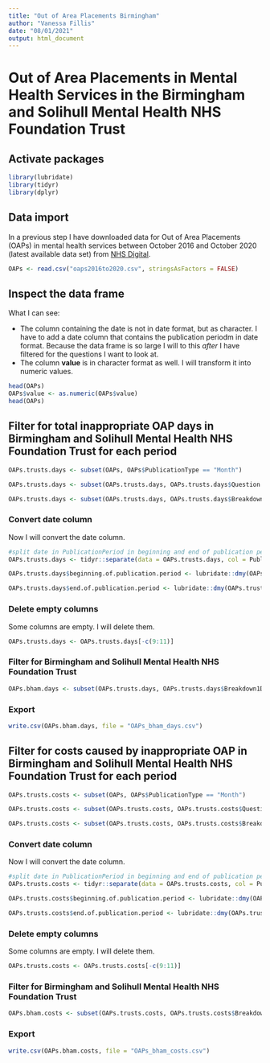 ```yaml
---
title: "Out of Area Placements Birmingham"
author: "Vanessa Fillis"
date: "08/01/2021"
output: html_document
---
```


# Out of Area Placements in Mental Health Services in the Birmingham and Solihull Mental Health NHS Foundation Trust

## Activate packages

```r
library(lubridate)
library(tidyr)
library(dplyr)
```

## Data import

In a previous step I have downloaded data for Out of Area Placements (OAPs) in mental health services between October 2016 and October 2020 (latest available data set) from [NHS Digital](https://digital.nhs.uk/data-and-information/publications/statistical/out-of-area-placements-in-mental-health-services).

```r
OAPs <- read.csv("oaps2016to2020.csv", stringsAsFactors = FALSE)
```

## Inspect the data frame

What I can see:

- The column containing the date is not in date format, but as character. I have to add a date column that contains the publication periodm in date format. Because the data frame is so large I will to this *after* I have filtered for the questions I want to look at. 
- The column **value** is in character format as well. I will transform it into numeric values. 

```r
head(OAPs)
OAPs$value <- as.numeric(OAPs$value)
head(OAPs)
```

## Filter for total inappropriate OAP days in Birmingham and Solihull Mental Health NHS Foundation Trust for each period

```r
OAPs.trusts.days <- subset(OAPs, OAPs$PublicationType == "Month")

OAPs.trusts.days <- subset(OAPs.trusts.days, OAPs.trusts.days$Question == "Total number of inappropriate OAP days over the period" | OAPs.trusts.days$Question == "Total number of inappropriate out of area placement days over the period")

OAPs.trusts.days <- subset(OAPs.trusts.days, OAPs.trusts.days$Breakdown1 == "SendingProvider")
```

### Convert date column

Now I will convert the date column. 

```r
#split date in PublicationPeriod in beginning and end of publication period
OAPs.trusts.days <- tidyr::separate(data = OAPs.trusts.days, col = PublicationPeriod, into = c("beginning.of.publication.period", "end.of.publication.period"), sep = "-")

OAPs.trusts.days$beginning.of.publication.period <- lubridate::dmy(OAPs.trusts.days$beginning.of.publication.period)

OAPs.trusts.days$end.of.publication.period <- lubridate::dmy(OAPs.trusts.days$end.of.publication.period)
```

### Delete empty columns

Some columns are empty. I will delete them. 

```r
OAPs.trusts.days <- OAPs.trusts.days[-c(9:11)]
```

### Filter for Birmingham and Solihull Mental Health NHS Foundation Trust

```r
OAPs.bham.days <- subset(OAPs.trusts.days, OAPs.trusts.days$Breakdown1Description == "BIRMINGHAM AND SOLIHULL MENTAL HEALTH NHS FOUNDATION TRUST" | OAPs.trusts.days$Breakdown1Description == "Birmingham And Solihull Mental Health NHS Foundation Trust")
```

### Export

```r
write.csv(OAPs.bham.days, file = "OAPs_bham_days.csv")
```

## Filter for costs caused by inappropriate OAP in Birmingham and Solihull Mental Health NHS Foundation Trust for each period

```r
OAPs.trusts.costs <- subset(OAPs, OAPs$PublicationType == "Month")

OAPs.trusts.costs <- subset(OAPs.trusts.costs, OAPs.trusts.costs$Question == "Total Cost For Inappropriate OAPs in Period" | OAPs.trusts.costs$Question == "Total Cost For Inappropriate out of area placements in Period")

OAPs.trusts.costs <- subset(OAPs.trusts.costs, OAPs.trusts.costs$Breakdown1 == "SendingProvider")
```

### Convert date column

Now I will convert the date column. 

```r
#split date in PublicationPeriod in beginning and end of publication period
OAPs.trusts.costs <- tidyr::separate(data = OAPs.trusts.costs, col = PublicationPeriod, into = c("beginning.of.publication.period", "end.of.publication.period"), sep = "-")

OAPs.trusts.costs$beginning.of.publication.period <- lubridate::dmy(OAPs.trusts.costs$beginning.of.publication.period)

OAPs.trusts.costs$end.of.publication.period <- lubridate::dmy(OAPs.trusts.costs$end.of.publication.period)
```

### Delete empty columns

Some columns are empty. I will delete them. 

```r
OAPs.trusts.costs <- OAPs.trusts.costs[-c(9:11)]
```

### Filter for Birmingham and Solihull Mental Health NHS Foundation Trust

```r
OAPs.bham.costs <- subset(OAPs.trusts.costs, OAPs.trusts.costs$Breakdown1Description == "BIRMINGHAM AND SOLIHULL MENTAL HEALTH NHS FOUNDATION TRUST" | OAPs.trusts.costs$Breakdown1Description == "Birmingham And Solihull Mental Health NHS Foundation Trust")
```

### Export

```r
write.csv(OAPs.bham.costs, file = "OAPs_bham_costs.csv")
```
